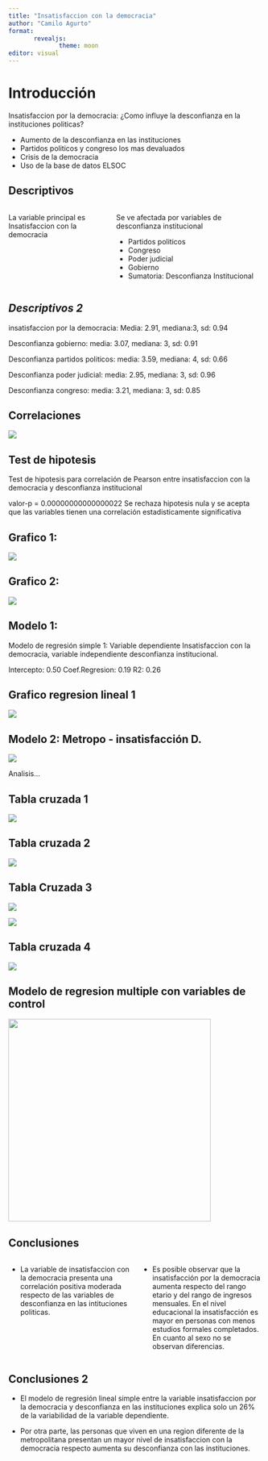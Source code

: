 ```yaml
---
title: "Insatisfaccion con la democracia"
author: "Camilo Agurto"
format: 
       revealjs: 
              theme: moon
editor: visual
---
```


# Introducción

Insatisfaccion por la democracia: ¿Como influye la desconfianza en la instituciones politicas?

-   Aumento de la desconfianza en las instituciones
-   Partidos politicos y congreso los mas devaluados
-   Crisis de la democracia
-   Uso de la base de datos ELSOC

## Descriptivos

::: columns
::: {.column width="40%"}
La variable principal es Insatisfaccion con la democracia
:::

::: {.column width="60%"}
Se ve afectada por variables de desconfianza institucional

-   Partidos politicos
-   Congreso
-   Poder judicial
-   Gobierno
-   Sumatoria: Desconfianza Institucional
:::
:::

## *Descriptivos 2*

insatisfaccion por la democracia: Media: 2.91, mediana:3, sd: 0.94

Desconfianza gobierno: media: 3.07, mediana: 3, sd: 0.91

Desconfianza partidos politicos: media: 3.59, mediana: 4, sd: 0.66

Desconfianza poder judicial: media: 2.95, mediana: 3, sd: 0.96

Desconfianza congreso: media: 3.21, mediana: 3, sd: 0.85

## Correlaciones

![](Trabajo4/ouput/correlaciones.PNG)

## Test de hipotesis

Test de hipotesis para correlación de Pearson entre insatisfaccion con la democracia y desconfianza institucional

valor-p = 0.00000000000000022 Se rechaza hipotesis nula y se acepta que las variables tienen una correlación estadisticamente significativa

## Grafico 1:

![](Trabajo4/ouput/images/insatifdemo.png)

## Grafico 2:

![](Trabajo4/ouput/images/desconfianza.jpeg)

## Modelo 1:

Modelo de regresión simple 1: Variable dependiente Insatisfaccion con la democracia, variable independiente desconfianza institucional.

Intercepto: 0.50 Coef.Regresion: 0.19 R2: 0.26

## Grafico regresion lineal 1

![](Trabajo4/ouput/images/RL1.png){fig-align="center"}

## Modelo 2: Metropo - insatisfacción D.

![](Trabajo4/ouput/images/Captura.PNG)

Analisis...

## Tabla cruzada 1

![](Trabajo4/ouput/images/TC%20educacion.PNG)

## Tabla cruzada 2

![](Trabajo4/ouput/images/TC%20edad.PNG)

## Tabla Cruzada 3

![](Trabajo4/ouput/images/TC%20quintil.PNG)

![](Trabajo4/ouput/images/plot%201.png)

## Tabla cruzada 4

![](Trabajo4/ouput/images/TC%20sexo.PNG)

## Modelo de regresion multiple con variables de control

![](regresion multiple.PNG){width="402"}

## Conclusiones

::: columns
::: {.column width="50%"}
-   La variable de insatisfaccion con la democracia presenta una correlación positiva moderada respecto de las variables de desconfianza en las intituciones politicas.
:::

::: {.column width="50%"}
-   Es posible observar que la insatisfacción por la democracia aumenta respecto del rango etario y del rango de ingresos mensuales. En el nivel educacional la insatisfacción es mayor en personas con menos estudios formales completados. En cuanto al sexo no se observan diferencias.
:::
:::

## Conclusiones 2

-   El modelo de regresión lineal simple entre la variable insatisfaccion por la democracia y desconfianza en las instituciones explica solo un 26% de la variabilidad de la variable dependiente.

-   Por otra parte, las personas que viven en una region diferente de la metropolitana presentan un mayor nivel de insatisfaccion con la democracia respecto aumenta su desconfianza con las instituciones.
